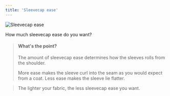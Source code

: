 ```yaml
---
title: 'Sleevecap ease'
---
```


![Sleevecap ease](./sleevecapease.svg)

How much sleevecap ease do you want?

> #### What's the point?
>
> The amount of sleevecap ease determines how the sleeves rolls from the shoulder.
>
> More ease makes the sleeve curl into the seam as you would expect from a coat. Less ease makes the sleeve lie flatter.

> The lighter your fabric, the less sleevecap ease you want.
